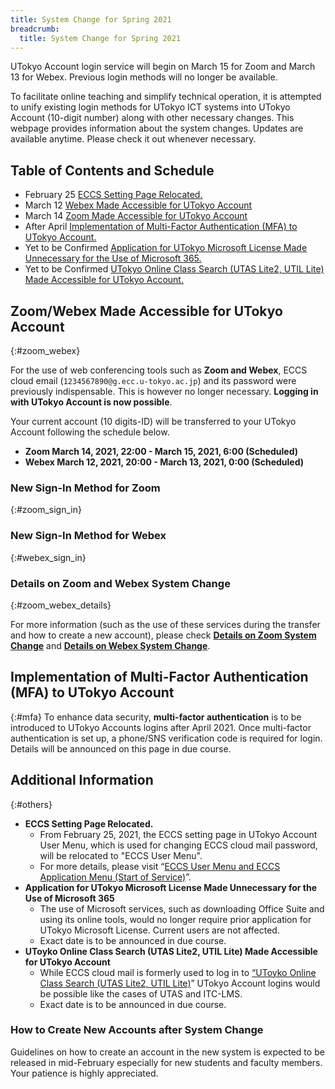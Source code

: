 ```yaml
---
title: System Change for Spring 2021
breadcrumb:
  title: System Change for Spring 2021
---
```


<div class="box--important">UTokyo Account login service will begin on March 15 for Zoom and March 13 for Webex. Previous login methods will no longer be available.</div>

To facilitate online teaching and simplify technical operation, it is attempted to unify existing  login methods for UTokyo ICT systems into UTokyo Account (10-digit number) along with other necessary changes.
This webpage provides information about the system changes. Updates are available anytime. Please check it out whenever necessary.

## Table of Contents and Schedule

- February 25 [ECCS Setting Page Relocated.](#eccs)
- March 12 [Webex Made Accessible for UTokyo Account](#zoom_webex)
- March 14 [Zoom Made Accessible for UTokyo Account](#zoom_webex)
- After April [Implementation of Multi-Factor Authentication (MFA) to UTokyo Account.](#mfa)
- Yet to be Confirmed [ Application for UTokyo Microsoft License Made Unnecessary for the Use of Microsoft 365.](#microsoft)
- Yet to be Confirmed [UTokyo Online Class Search (UTAS Lite2, UTIL Lite) Made Accessible for UTokyo Account.](#lite)

## Zoom/Webex Made Accessible for UTokyo Account
{:#zoom_webex}

For the use of web conferencing tools such as **Zoom and Webex**, ECCS cloud email (`1234567890@g.ecc.u-tokyo.ac.jp`) and its password were previously indispensable. This is however no longer necessary. **Logging in with UTokyo Account is now possible**.

Your current account (10 digits-ID) will be transferred to your UTokyo Account following the schedule below.

- **Zoom March 14, 2021, 22:00 - March 15, 2021, 6:00 (Scheduled)**
- **Webex March 12, 2021, 20:00 - March 13, 2021, 0:00 (Scheduled)**

### New Sign-In Method for Zoom
{:#zoom_sign_in}

<ZoomSignIn />

### New Sign-In Method for Webex
{:#webex_sign_in}

<WebexSignIn />

### Details on Zoom and Webex System Change
{:#zoom_webex_details}

For more information (such as the use of these services during the transfer and how to create a new account), please check **[Details on Zoom System Change](zoom)** and **[Details on Webex System Change](webex)**.


## Implementation of Multi-Factor Authentication (MFA) to UTokyo Account
{:#mfa}
To enhance data security, **multi-factor authentication** is to be introduced to UTokyo Accounts logins after April 2021. Once multi-factor authentication is set up,  a phone/SNS verification code is required for login. Details will be announced on this page in due course.

## Additional Information
{:#others}
- <span id="eccs">**ECCS Setting Page Relocated.**</span>
    - From February 25, 2021, the ECCS setting page in UTokyo Account User Menu, which is used for changing ECCS cloud mail password, will be relocated to "ECCS User Menu".
    - For more details, please visit “[ECCS User Menu and ECCS Application Menu (Start of Service)](https://www.ecc.u-tokyo.ac.jp/en/announcement/2021/02/15_3260.html)”.
- <span id="microsoft">**Application for UTokyo Microsoft License Made Unnecessary for the Use of Microsoft 365**</span>
    - The use of Microsoft services, such as downloading Office Suite and using its online tools, would no longer require prior application for UTokyo Microsoft License. Current users are not affected.
    - Exact date is to be announced in due course.
- <span id="lite">**UToyko Online Class Search (UTAS Lite2, UTIL Lite) Made Accessible for UTokyo Account**</span>
    - While ECCS cloud mail is formerly used to log in to [“UToyko Online Class Search (UTAS Lite2, UTIL Lite)](https://utelecon-directory.adm.u-tokyo.ac.jp/en/)” UTokyo Account logins would be possible like the cases of UTAS and ITC-LMS.
    - Exact date is to be announced in due course.  
    
### How to Create New Accounts after System Change
Guidelines on how to create an account in the new system is expected to be released in mid-February especially for new students and faculty members. Your patience is highly appreciated.
